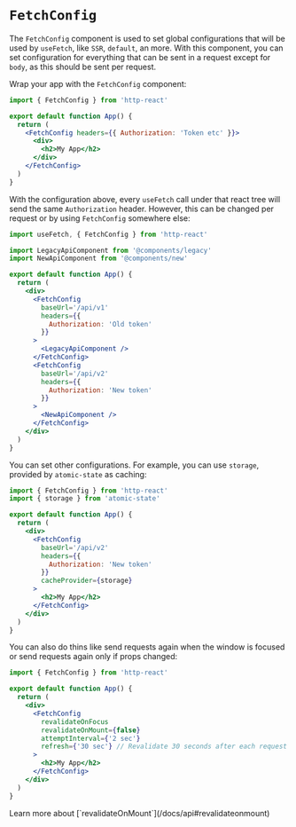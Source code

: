 
# `FetchConfig`

The `FetchConfig` component is used to set global configurations that will be used by `useFetch`, like `SSR`, `default`, an more.
With this component, you can set configuration for everything that can be sent in a request except for `body`, as this should be sent per request.

Wrap your app with the `FetchConfig` component:

```jsx {1,5,9}
import { FetchConfig } from 'http-react'

export default function App() {
  return (
    <FetchConfig headers={{ Authorization: 'Token etc' }}>
      <div>
        <h2>My App</h2>
      </div>
    </FetchConfig>
  )
}
```

With the configuration above, every `useFetch` call under that react tree will send the same `Authorization` header. However, this can be changed per request or by using `FetchConfig` somewhere else:

```jsx {10-13,18-21}
import useFetch, { FetchConfig } from 'http-react'

import LegacyApiComponent from '@components/legacy'
import NewApiComponent from '@components/new'

export default function App() {
  return (
    <div>
      <FetchConfig
        baseUrl='/api/v1'
        headers={{
          Authorization: 'Old token'
        }}
      >
        <LegacyApiComponent />
      </FetchConfig>
      <FetchConfig
        baseUrl='/api/v2'
        headers={{
          Authorization: 'New token'
        }}
      >
        <NewApiComponent />
      </FetchConfig>
    </div>
  )
}
```

You can set other configurations. For example, you can use `storage`, provided by `atomic-state` as caching:

```jsx
import { FetchConfig } from 'http-react'
import { storage } from 'atomic-state'

export default function App() {
  return (
    <div>
      <FetchConfig
        baseUrl='/api/v2'
        headers={{
          Authorization: 'New token'
        }}
        cacheProvider={storage}
      >
        <h2>My App</h2>
      </FetchConfig>
    </div>
  )
}
```

You can also do thins like send requests again when the window is focused or send requests again only if props changed:

```jsx
import { FetchConfig } from 'http-react'

export default function App() {
  return (
    <div>
      <FetchConfig
        revalidateOnFocus
        revalidateOnMount={false}
        attemptInterval={'2 sec'}
        refresh={'30 sec'} // Revalidate 30 seconds after each request
      >
        <h2>My App</h2>
      </FetchConfig>
    </div>
  )
}
```

<Callout type='info'>
  Learn more about [`revalidateOnMount`](/docs/api#revalidateonmount)
</Callout>
